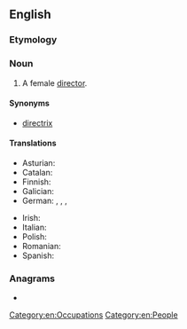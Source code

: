 ==English==

===Etymology===
{{suffix|en|director|ess}}

===Noun===
{{en-noun|es}}

# A female [[director]].

====Synonyms====
* [[directrix]]

====Translations====
{{trans-top|a female director}}
* Asturian: {{t|ast|direutora|f}}
* Catalan: {{t+|ca|directora|f}}
* Finnish: {{t+|fi|johtajatar}}
* Galician: {{t|gl|directora|f}}
* German: {{t+|de|Direktorin|f}}, {{t+|de|Leiterin|f}}, {{t+|de|Regisseurin|f}}, {{t+|de|Vorsteherin|f}}
{{trans-mid}}
* Irish: {{t|ga|banstiúrthóir|m}}
* Italian: {{t+|it|direttrice|f}}
* Polish: {{t+|pl|reżyserka|f}}
* Romanian: {{t+|ro|directoare|f}}
* Spanish: {{t+|es|directora|f}}
{{trans-bottom}}

===Anagrams===
* {{anagrams|en|a=cdeeirrsst|creditress}}

[[Category:en:Occupations]]
[[Category:en:People]]
